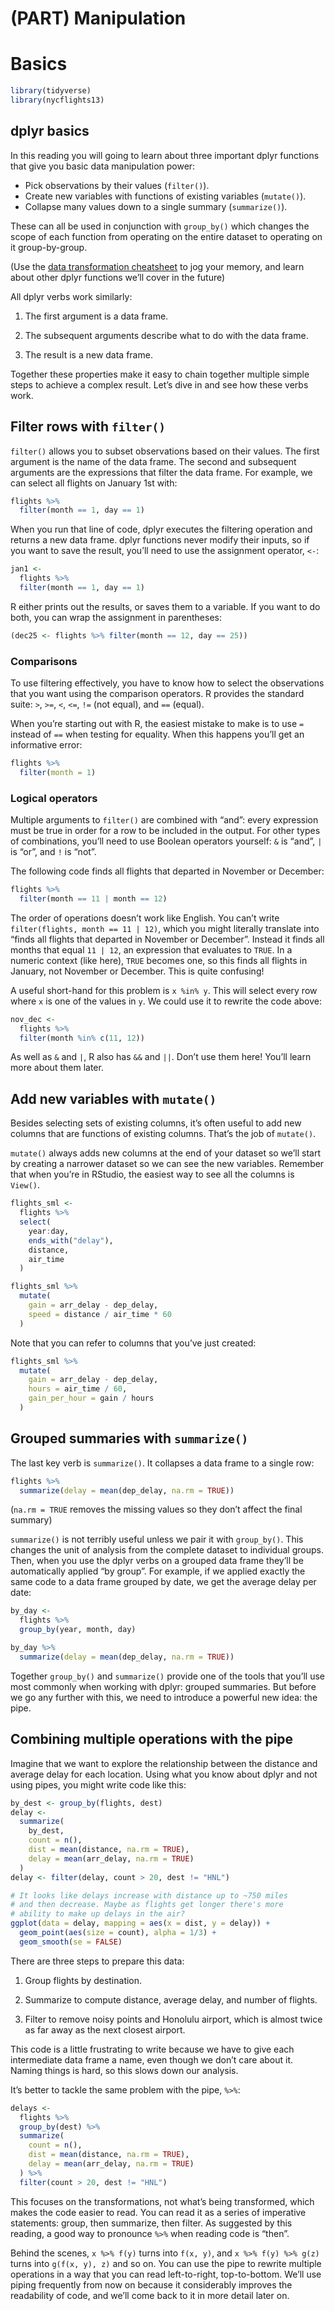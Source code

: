 
# (PART) Manipulation {-} 

# Basics

```r
library(tidyverse)
library(nycflights13)
```

## dplyr basics

In this reading you will going to learn about three important dplyr functions that give you basic data manipulation power:

* Pick observations by their values (`filter()`).
* Create new variables with functions of existing variables (`mutate()`).
* Collapse many values down to a single summary (`summarize()`).

These can all be used in conjunction with `group_by()` which changes the scope of each function from operating on the entire dataset to operating on it group-by-group. 

(Use the [data transformation cheatsheet](https://github.com/rstudio/cheatsheets/blob/master/data-transformation.pdf) to jog your memory, and learn about other dplyr functions we'll cover in the future)

All dplyr verbs work similarly: 

1.  The first argument is a data frame.

1.  The subsequent arguments describe what to do with the data frame.
    
1.  The result is a new data frame.

Together these properties make it easy to chain together multiple simple steps to achieve a complex result. Let's dive in and see how these verbs work.

## Filter rows with `filter()`

`filter()` allows you to subset observations based on their values. The first argument is the name of the data frame. The second and subsequent arguments are the expressions that filter the data frame. For example, we can select all flights on January 1st with:

```r
flights %>% 
  filter(month == 1, day == 1)
```

When you run that line of code, dplyr executes the filtering operation and returns a new data frame. dplyr functions never modify their inputs, so if you want to save the result, you'll need to use the assignment operator, `<-`:

```r
jan1 <-
  flights %>% 
  filter(month == 1, day == 1)
```

R either prints out the results, or saves them to a variable. If you want to do both, you can wrap the assignment in parentheses:

```r
(dec25 <- flights %>% filter(month == 12, day == 25))
```

### Comparisons

To use filtering effectively, you have to know how to select the observations that you want using the comparison operators. R provides the standard suite: `>`, `>=`, `<`, `<=`, `!=` (not equal), and `==` (equal). 

When you're starting out with R, the easiest mistake to make is to use `=` instead of `==` when testing for equality. When this happens you'll get an informative error:

```r
flights %>% 
  filter(month = 1)
```

### Logical operators

Multiple arguments to `filter()` are combined with "and": every expression must be true in order for a row to be included in the output. For other types of combinations, you'll need to use Boolean operators yourself: `&` is "and", `|` is "or", and `!` is "not".

The following code finds all flights that departed in November or December:

```r
flights %>% 
  filter(month == 11 | month == 12)
```

The order of operations doesn't work like English. You can't write `filter(flights, month == 11 | 12)`, which you might literally translate into  "finds all flights that departed in November or December". Instead it finds all months that equal `11 | 12`, an expression that evaluates to `TRUE`. In a numeric context (like here), `TRUE` becomes one, so this finds all flights in January, not November or December. This is quite confusing!

A useful short-hand for this problem is `x %in% y`. This will select every row where `x` is one of the values in `y`. We could use it to rewrite the code above:

```r
nov_dec <- 
  flights %>% 
  filter(month %in% c(11, 12))
```

As well as `&` and `|`, R also has `&&` and `||`. Don't use them here! You'll learn more about them later.

## Add new variables with `mutate()`

Besides selecting sets of existing columns, it's often useful to add new columns that are functions of existing columns. That's the job of `mutate()`. 

`mutate()` always adds new columns at the end of your dataset so we'll start by creating a narrower dataset so we can see the new variables. Remember that when you're in RStudio, the easiest way to see all the columns is `View()`.

```r
flights_sml <- 
  flights %>% 
  select( 
    year:day, 
    ends_with("delay"), 
    distance, 
    air_time
  )

flights_sml %>% 
  mutate(
    gain = arr_delay - dep_delay,
    speed = distance / air_time * 60
  )
```

Note that you can refer to columns that you've just created:

```r
flights_sml %>% 
  mutate(
    gain = arr_delay - dep_delay,
    hours = air_time / 60,
    gain_per_hour = gain / hours
  )
```

## Grouped summaries with `summarize()`

The last key verb is `summarize()`. It collapses a data frame to a single row:

```r
flights %>% 
  summarize(delay = mean(dep_delay, na.rm = TRUE))
```

(`na.rm = TRUE` removes the missing values so they don't affect the final summary)

`summarize()` is not terribly useful unless we pair it with `group_by()`. This changes the unit of analysis from the complete dataset to individual groups. Then, when you use the dplyr verbs on a grouped data frame they'll be automatically applied "by group". For example, if we applied exactly the same code to a data frame grouped by date, we get the average delay per date:

```r
by_day <- 
  flights %>% 
  group_by(year, month, day)

by_day %>% 
  summarize(delay = mean(dep_delay, na.rm = TRUE))
```

Together `group_by()` and `summarize()` provide one of the tools that you'll use most commonly when working with dplyr: grouped summaries. But before we go any further with this, we need to introduce a powerful new idea: the pipe.

## Combining multiple operations with the pipe

Imagine that we want to explore the relationship between the distance and average delay for each location. Using what you know about dplyr and not using pipes, you might write code like this:

```r
by_dest <- group_by(flights, dest)
delay <- 
  summarize(
    by_dest,
    count = n(),
    dist = mean(distance, na.rm = TRUE),
    delay = mean(arr_delay, na.rm = TRUE)
  )
delay <- filter(delay, count > 20, dest != "HNL")

# It looks like delays increase with distance up to ~750 miles 
# and then decrease. Maybe as flights get longer there's more 
# ability to make up delays in the air?
ggplot(data = delay, mapping = aes(x = dist, y = delay)) +
  geom_point(aes(size = count), alpha = 1/3) +
  geom_smooth(se = FALSE)
```

There are three steps to prepare this data:

1.  Group flights by destination.

1.  Summarize to compute distance, average delay, and number of flights.

1.  Filter to remove noisy points and Honolulu airport, which is almost
    twice as far away as the next closest airport.

This code is a little frustrating to write because we have to give each intermediate data frame a name, even though we don't care about it. Naming things is hard, so this slows down our analysis. 

It's better to tackle the same problem with the pipe, `%>%`:

```r
delays <- 
  flights %>% 
  group_by(dest) %>% 
  summarize(
    count = n(),
    dist = mean(distance, na.rm = TRUE),
    delay = mean(arr_delay, na.rm = TRUE)
  ) %>% 
  filter(count > 20, dest != "HNL")
```

This focuses on the transformations, not what's being transformed, which makes the code easier to read. You can read it as a series of imperative statements: group, then summarize, then filter. As suggested by this reading, a good way to pronounce `%>%` when reading code is "then".

Behind the scenes, `x %>% f(y)` turns into `f(x, y)`, and `x %>% f(y) %>% g(z)` turns into `g(f(x, y), z)` and so on. You can use the pipe to rewrite multiple operations in a way that you can read left-to-right, top-to-bottom. We'll use piping frequently from now on because it considerably improves the readability of code, and we'll come back to it in more detail later on.

